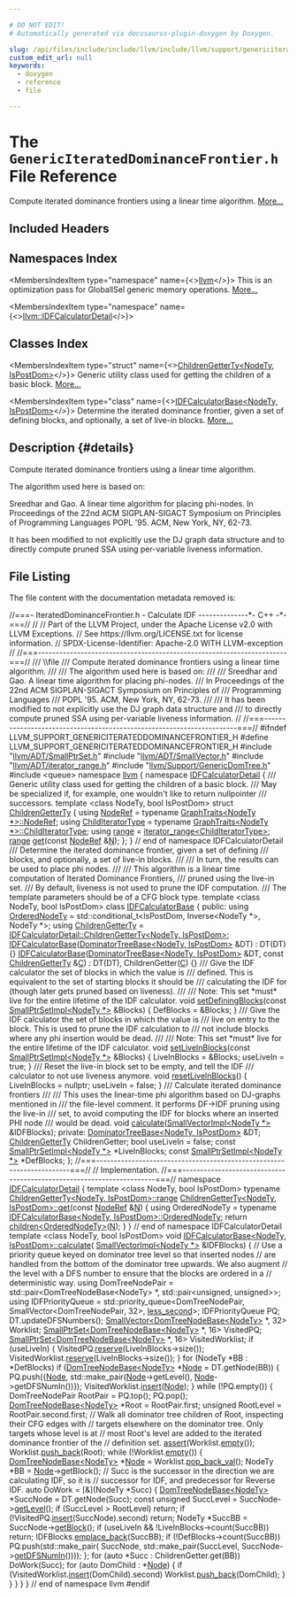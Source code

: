 ```yaml
---

# DO NOT EDIT!
# Automatically generated via docusaurus-plugin-doxygen by Doxygen.

slug: /api/files/include/include/llvm/include/llvm/support/genericiterateddominancefrontier-h
custom_edit_url: null
keywords:
  - doxygen
  - reference
  - file

---
```





# The `GenericIteratedDominanceFrontier.h` File Reference

<DoxygenPage pluginConfig={pluginConfig}>

Compute iterated dominance frontiers using a linear time algorithm. <a href="#details">More...</a>

## Included Headers

<IncludesList>
<IncludesListItem
  filePath="llvm/ADT/SmallPtrSet.h"
  permalink="/docs/api/files/include/include/llvm/include/llvm/adt/smallptrset-h"
  isLocal="true" />
<IncludesListItem
  filePath="llvm/ADT/SmallVector.h"
  permalink="/docs/api/files/include/include/llvm/include/llvm/adt/smallvector-h"
  isLocal="true" />
<IncludesListItem
  filePath="llvm/ADT/iterator_range.h"
  permalink="/docs/api/files/include/include/llvm/include/llvm/adt/iterator-range-h"
  isLocal="true" />
<IncludesListItem
  filePath="llvm/Support/GenericDomTree.h"
  permalink="/docs/api/files/include/include/llvm/include/llvm/support/genericdomtree-h"
  isLocal="true" />
<IncludesListItem
  filePath="queue"
  permalink=""
  isLocal="false" />
</IncludesList>

## Namespaces Index

<MembersIndex>

<MembersIndexItem
  type="namespace"
  name={<><a href="/docs/api/namespaces/llvm">llvm</a></>}>
This is an optimization pass for GlobalISel generic memory operations. <a href="/docs/api/namespaces/llvm/#details">More...</a>
</MembersIndexItem>

<MembersIndexItem
  type="namespace"
  name={<><a href="/docs/api/namespaces/llvm/idfcalculatordetail">llvm::IDFCalculatorDetail</a></>}>
</MembersIndexItem>

</MembersIndex>

## Classes Index

<MembersIndex>

<MembersIndexItem
  type="struct"
  name={<><a href="/docs/api/structs/llvm/idfcalculatordetail/childrengetterty">ChildrenGetterTy&lt;NodeTy, IsPostDom&gt;</a></>}>
Generic utility class used for getting the children of a basic block. <a href="/docs/api/structs/llvm/idfcalculatordetail/childrengetterty/#details">More...</a>
</MembersIndexItem>

<MembersIndexItem
  type="class"
  name={<><a href="/docs/api/classes/llvm/idfcalculatorbase">IDFCalculatorBase&lt;NodeTy, IsPostDom&gt;</a></>}>
Determine the iterated dominance frontier, given a set of defining blocks, and optionally, a set of live-in blocks. <a href="/docs/api/classes/llvm/idfcalculatorbase/#details">More...</a>
</MembersIndexItem>

</MembersIndex>

## Description {#details}

Compute iterated dominance frontiers using a linear time algorithm.

The algorithm used here is based on:

Sreedhar and Gao. A linear time algorithm for placing phi-nodes. In Proceedings of the 22nd ACM SIGPLAN-SIGACT Symposium on Principles of Programming Languages POPL &#39;95. ACM, New York, NY, 62-73.

It has been modified to not explicitly use the DJ graph data structure and to directly compute pruned SSA using per-variable liveness information.

## File Listing

The file content with the documentation metadata removed is:

<ProgramListing>

<Link id="l00001" /><CodeLine lineNumber="1"><span class="doxyHighlightComment">//===- IteratedDominanceFrontier.h - Calculate IDF --------------&#42;- C++ -&#42;-===//</span></CodeLine>
<Link id="l00002" /><CodeLine lineNumber="2"><span class="doxyHighlightComment">//</span></CodeLine>
<Link id="l00003" /><CodeLine lineNumber="3"><span class="doxyHighlightComment">// Part of the LLVM Project, under the Apache License v2.0 with LLVM Exceptions.</span></CodeLine>
<Link id="l00004" /><CodeLine lineNumber="4"><span class="doxyHighlightComment">// See https://llvm.org/LICENSE.txt for license information.</span></CodeLine>
<Link id="l00005" /><CodeLine lineNumber="5"><span class="doxyHighlightComment">// SPDX-License-Identifier: Apache-2.0 WITH LLVM-exception</span></CodeLine>
<Link id="l00006" /><CodeLine lineNumber="6"><span class="doxyHighlightComment">//</span></CodeLine>
<Link id="l00007" /><CodeLine lineNumber="7"><span class="doxyHighlightComment">//===----------------------------------------------------------------------===//</span></CodeLine>
<Link id="l00008" /><CodeLine lineNumber="8"><span class="doxyHighlightComment">/// \\file</span></CodeLine>
<Link id="l00009" /><CodeLine lineNumber="9"><span class="doxyHighlightComment">/// Compute iterated dominance frontiers using a linear time algorithm.</span></CodeLine>
<Link id="l00010" /><CodeLine lineNumber="10"><span class="doxyHighlightComment">///</span></CodeLine>
<Link id="l00011" /><CodeLine lineNumber="11"><span class="doxyHighlightComment">/// The algorithm used here is based on:</span></CodeLine>
<Link id="l00012" /><CodeLine lineNumber="12"><span class="doxyHighlightComment">///</span></CodeLine>
<Link id="l00013" /><CodeLine lineNumber="13"><span class="doxyHighlightComment">///   Sreedhar and Gao. A linear time algorithm for placing phi-nodes.</span></CodeLine>
<Link id="l00014" /><CodeLine lineNumber="14"><span class="doxyHighlightComment">///   In Proceedings of the 22nd ACM SIGPLAN-SIGACT Symposium on Principles of</span></CodeLine>
<Link id="l00015" /><CodeLine lineNumber="15"><span class="doxyHighlightComment">///   Programming Languages</span></CodeLine>
<Link id="l00016" /><CodeLine lineNumber="16"><span class="doxyHighlightComment">///   POPL &#39;95. ACM, New York, NY, 62-73.</span></CodeLine>
<Link id="l00017" /><CodeLine lineNumber="17"><span class="doxyHighlightComment">///</span></CodeLine>
<Link id="l00018" /><CodeLine lineNumber="18"><span class="doxyHighlightComment">/// It has been modified to not explicitly use the DJ graph data structure and</span></CodeLine>
<Link id="l00019" /><CodeLine lineNumber="19"><span class="doxyHighlightComment">/// to directly compute pruned SSA using per-variable liveness information.</span></CodeLine>
<Link id="l00020" /><CodeLine lineNumber="20"><span class="doxyHighlightComment">//</span></CodeLine>
<Link id="l00021" /><CodeLine lineNumber="21"><span class="doxyHighlightComment">//===----------------------------------------------------------------------===//</span></CodeLine>
<Link id="l00022" /><CodeLine lineNumber="22"></CodeLine>
<Link id="l00023" /><CodeLine lineNumber="23"><span class="doxyHighlightPreprocessor">#ifndef LLVM&#95;SUPPORT&#95;GENERICITERATEDDOMINANCEFRONTIER&#95;H</span></CodeLine>
<Link id="l00024" /><CodeLine lineNumber="24"><span class="doxyHighlightPreprocessor">#define LLVM&#95;SUPPORT&#95;GENERICITERATEDDOMINANCEFRONTIER&#95;H</span></CodeLine>
<Link id="l00025" /><CodeLine lineNumber="25"></CodeLine>
<Link id="l00026" /><CodeLine lineNumber="26"><span class="doxyHighlightPreprocessor">#include &quot;<a href="/docs/api/files/include/include/llvm/include/llvm/adt/smallptrset-h">llvm/ADT/SmallPtrSet.h</a>&quot;</span></CodeLine>
<Link id="l00027" /><CodeLine lineNumber="27"><span class="doxyHighlightPreprocessor">#include &quot;<a href="/docs/api/files/include/include/llvm/include/llvm/adt/smallvector-h">llvm/ADT/SmallVector.h</a>&quot;</span></CodeLine>
<Link id="l00028" /><CodeLine lineNumber="28"><span class="doxyHighlightPreprocessor">#include &quot;<a href="/docs/api/files/include/include/llvm/include/llvm/adt/iterator-range-h">llvm/ADT/iterator&#95;range.h</a>&quot;</span></CodeLine>
<Link id="l00029" /><CodeLine lineNumber="29"><span class="doxyHighlightPreprocessor">#include &quot;<a href="/docs/api/files/include/include/llvm/include/llvm/support/genericdomtree-h">llvm/Support/GenericDomTree.h</a>&quot;</span></CodeLine>
<Link id="l00030" /><CodeLine lineNumber="30"><span class="doxyHighlightPreprocessor">#include &lt;queue&gt;</span></CodeLine>
<Link id="l00031" /><CodeLine lineNumber="31"></CodeLine>
<Link id="l00032" /><CodeLine lineNumber="32"><span class="doxyHighlightKeyword">namespace </span><span class="doxyHighlight"><a href="/docs/api/namespaces/llvm">llvm</a> &#123;</span></CodeLine>
<Link id="l00033" /><CodeLine lineNumber="33"></CodeLine>
<Link id="l00034" /><CodeLine lineNumber="34"><span class="doxyHighlightKeyword">namespace </span><span class="doxyHighlight"><a href="/docs/api/namespaces/llvm/idfcalculatordetail">IDFCalculatorDetail</a> &#123;</span></CodeLine>
<Link id="l00035" /><CodeLine lineNumber="35"></CodeLine>
<Link id="l00036" /><CodeLine lineNumber="36"><span class="doxyHighlightComment">/// Generic utility class used for getting the children of a basic block.</span></CodeLine>
<Link id="l00037" /><CodeLine lineNumber="37"><span class="doxyHighlightComment">/// May be specialized if, for example, one wouldn&#39;t like to return nullpointer</span></CodeLine>
<Link id="l00038" /><CodeLine lineNumber="38"><span class="doxyHighlightComment">/// successors.</span></CodeLine>
<Link id="l00039" /><CodeLine lineNumber="39" lineLink="/docs/api/structs/llvm/idfcalculatordetail/childrengetterty"><span class="doxyHighlightKeyword">template</span><span class="doxyHighlight"> &lt;</span><span class="doxyHighlightKeyword">class</span><span class="doxyHighlight"> NodeTy, </span><span class="doxyHighlightKeywordType">bool</span><span class="doxyHighlight"> IsPostDom&gt; </span><span class="doxyHighlightKeyword">struct </span><span class="doxyHighlight"><a href="/docs/api/structs/llvm/idfcalculatordetail/childrengetterty">ChildrenGetterTy</a> &#123;</span></CodeLine>
<Link id="l00040" /><CodeLine lineNumber="40" lineLink="/docs/api/structs/llvm/idfcalculatordetail/childrengetterty/#a3113fc68c6730a4814882980981a7e75"><span class="doxyHighlight">  </span><span class="doxyHighlightKeyword">using </span><span class="doxyHighlight"><a href="/docs/api/structs/llvm/idfcalculatordetail/childrengetterty/#a3113fc68c6730a4814882980981a7e75">NodeRef</a> = </span><span class="doxyHighlightKeyword">typename</span><span class="doxyHighlight"> <a href="/docs/api/structs/llvm/graphtraits/#a741f7d63af17a7bd0bcf63f68e8658bd">GraphTraits&lt;NodeTy &#42;&gt;::NodeRef</a>;</span></CodeLine>
<Link id="l00041" /><CodeLine lineNumber="41" lineLink="/docs/api/structs/llvm/idfcalculatordetail/childrengetterty/#a23849eec5be1b92d976433bb29f8c908"><span class="doxyHighlight">  </span><span class="doxyHighlightKeyword">using </span><span class="doxyHighlight"><a href="/docs/api/structs/llvm/idfcalculatordetail/childrengetterty/#a23849eec5be1b92d976433bb29f8c908">ChildIteratorType</a> = </span><span class="doxyHighlightKeyword">typename</span><span class="doxyHighlight"> <a href="/docs/api/structs/llvm/graphtraits">GraphTraits&lt;NodeTy &#42;&gt;::ChildIteratorType</a>;</span></CodeLine>
<Link id="l00042" /><CodeLine lineNumber="42" lineLink="/docs/api/structs/llvm/idfcalculatordetail/childrengetterty/#a149e26492071b21a56a21d80d868b2e5"><span class="doxyHighlight">  </span><span class="doxyHighlightKeyword">using </span><span class="doxyHighlight"><a href="/docs/api/structs/llvm/idfcalculatordetail/childrengetterty/#a149e26492071b21a56a21d80d868b2e5">range</a> = <a href="/docs/api/classes/llvm/iterator-range">iterator&#95;range&lt;ChildIteratorType&gt;</a>;</span></CodeLine>
<Link id="l00043" /><CodeLine lineNumber="43"></CodeLine>
<Link id="l00044" /><CodeLine lineNumber="44"><span class="doxyHighlight">  <a href="/docs/api/structs/llvm/idfcalculatordetail/childrengetterty/#a149e26492071b21a56a21d80d868b2e5">range</a> <a href="/docs/api/structs/llvm/idfcalculatordetail/childrengetterty/#a5f1b15474259d49fb4668ce85d797ab8">get</a>(</span><span class="doxyHighlightKeyword">const</span><span class="doxyHighlight"> <a href="/docs/api/structs/llvm/idfcalculatordetail/childrengetterty/#a3113fc68c6730a4814882980981a7e75">NodeRef</a> &amp;<a href="/docs/api/files/lib/lib/support/regcomp-c/#a0240ac851181b84ac374872dc5434ee4">N</a>);</span></CodeLine>
<Link id="l00045" /><CodeLine lineNumber="45"><span class="doxyHighlight">&#125;;</span></CodeLine>
<Link id="l00046" /><CodeLine lineNumber="46"></CodeLine>
<Link id="l00047" /><CodeLine lineNumber="47"><span class="doxyHighlight">&#125; </span><span class="doxyHighlightComment">// end of namespace IDFCalculatorDetail</span></CodeLine>
<Link id="l00048" /><CodeLine lineNumber="48"></CodeLine>
<Link id="l00049" /><CodeLine lineNumber="49"><span class="doxyHighlightComment">/// Determine the iterated dominance frontier, given a set of defining</span></CodeLine>
<Link id="l00050" /><CodeLine lineNumber="50"><span class="doxyHighlightComment">/// blocks, and optionally, a set of live-in blocks.</span></CodeLine>
<Link id="l00051" /><CodeLine lineNumber="51"><span class="doxyHighlightComment">///</span></CodeLine>
<Link id="l00052" /><CodeLine lineNumber="52"><span class="doxyHighlightComment">/// In turn, the results can be used to place phi nodes.</span></CodeLine>
<Link id="l00053" /><CodeLine lineNumber="53"><span class="doxyHighlightComment">///</span></CodeLine>
<Link id="l00054" /><CodeLine lineNumber="54"><span class="doxyHighlightComment">/// This algorithm is a linear time computation of Iterated Dominance Frontiers,</span></CodeLine>
<Link id="l00055" /><CodeLine lineNumber="55"><span class="doxyHighlightComment">/// pruned using the live-in set.</span></CodeLine>
<Link id="l00056" /><CodeLine lineNumber="56"><span class="doxyHighlightComment">/// By default, liveness is not used to prune the IDF computation.</span></CodeLine>
<Link id="l00057" /><CodeLine lineNumber="57"><span class="doxyHighlightComment">/// The template parameters should be of a CFG block type.</span></CodeLine>
<Link id="l00058" /><CodeLine lineNumber="58" lineLink="/docs/api/classes/llvm/idfcalculatorbase"><span class="doxyHighlightKeyword">template</span><span class="doxyHighlight"> &lt;</span><span class="doxyHighlightKeyword">class</span><span class="doxyHighlight"> NodeTy, </span><span class="doxyHighlightKeywordType">bool</span><span class="doxyHighlight"> IsPostDom&gt; </span><span class="doxyHighlightKeyword">class </span><span class="doxyHighlight"><a href="/docs/api/classes/llvm/idfcalculatorbase/#a17f7f46d9b71bafb1990791ab2a6d66f">IDFCalculatorBase</a> &#123;</span></CodeLine>
<Link id="l00059" /><CodeLine lineNumber="59"><span class="doxyHighlightKeyword">public</span><span class="doxyHighlight">:</span></CodeLine>
<Link id="l00060" /><CodeLine lineNumber="60" lineLink="/docs/api/classes/llvm/idfcalculatorbase/#ac2ed31d022ad67adcc89f805daeefba0"><span class="doxyHighlight">  </span><span class="doxyHighlightKeyword">using </span><span class="doxyHighlight"><a href="/docs/api/classes/llvm/idfcalculatorbase/#ac2ed31d022ad67adcc89f805daeefba0">OrderedNodeTy</a> =</span></CodeLine>
<Link id="l00061" /><CodeLine lineNumber="61"><span class="doxyHighlight">      std::conditional&#95;t&lt;IsPostDom, Inverse&lt;NodeTy &#42;&gt;, NodeTy &#42;&gt;;</span></CodeLine>
<Link id="l00062" /><CodeLine lineNumber="62" lineLink="/docs/api/classes/llvm/idfcalculatorbase/#ad53b6924f735860e99160efbe46fc23f"><span class="doxyHighlight">  </span><span class="doxyHighlightKeyword">using </span><span class="doxyHighlight"><a href="/docs/api/classes/llvm/idfcalculatorbase/#ad53b6924f735860e99160efbe46fc23f">ChildrenGetterTy</a> =</span></CodeLine>
<Link id="l00063" /><CodeLine lineNumber="63"><span class="doxyHighlight">      <a href="/docs/api/structs/llvm/idfcalculatordetail/childrengetterty">IDFCalculatorDetail::ChildrenGetterTy&lt;NodeTy, IsPostDom&gt;</a>;</span></CodeLine>
<Link id="l00064" /><CodeLine lineNumber="64"></CodeLine>
<Link id="l00065" /><CodeLine lineNumber="65" lineLink="/docs/api/classes/llvm/idfcalculatorbase/#a17f7f46d9b71bafb1990791ab2a6d66f"><span class="doxyHighlight">  <a href="/docs/api/classes/llvm/idfcalculatorbase/#a17f7f46d9b71bafb1990791ab2a6d66f">IDFCalculatorBase</a>(<a href="/docs/api/classes/llvm/dominatortreebase">DominatorTreeBase&lt;NodeTy, IsPostDom&gt;</a> &amp;DT) : DT(DT) &#123;&#125;</span></CodeLine>
<Link id="l00066" /><CodeLine lineNumber="66"></CodeLine>
<Link id="l00067" /><CodeLine lineNumber="67" lineLink="/docs/api/classes/llvm/idfcalculatorbase/#a92c8ade53963309b97f3dcee88c91458"><span class="doxyHighlight">  <a href="/docs/api/classes/llvm/idfcalculatorbase/#a92c8ade53963309b97f3dcee88c91458">IDFCalculatorBase</a>(<a href="/docs/api/classes/llvm/dominatortreebase">DominatorTreeBase&lt;NodeTy, IsPostDom&gt;</a> &amp;DT,</span></CodeLine>
<Link id="l00068" /><CodeLine lineNumber="68"><span class="doxyHighlight">                    </span><span class="doxyHighlightKeyword">const</span><span class="doxyHighlight"> <a href="/docs/api/classes/llvm/idfcalculatorbase/#ad53b6924f735860e99160efbe46fc23f">ChildrenGetterTy</a> &amp;<a href="/docs/api/namespaces/llvm/callingconv/#ac6aa1387c4375260e2468eb5a77fdb4cafd841a49aec1539bc88abc8ff9e170fb">C</a>)</span></CodeLine>
<Link id="l00069" /><CodeLine lineNumber="69"><span class="doxyHighlight">      : DT(DT), ChildrenGetter(<a href="/docs/api/namespaces/llvm/callingconv/#ac6aa1387c4375260e2468eb5a77fdb4cafd841a49aec1539bc88abc8ff9e170fb">C</a>) &#123;&#125;</span></CodeLine>
<Link id="l00070" /><CodeLine lineNumber="70"></CodeLine>
<Link id="l00071" /><CodeLine lineNumber="71"><span class="doxyHighlightComment">  /// Give the IDF calculator the set of blocks in which the value is</span></CodeLine>
<Link id="l00072" /><CodeLine lineNumber="72"><span class="doxyHighlightComment">  /// defined.  This is equivalent to the set of starting blocks it should be</span></CodeLine>
<Link id="l00073" /><CodeLine lineNumber="73"><span class="doxyHighlightComment">  /// calculating the IDF for (though later gets pruned based on liveness).</span></CodeLine>
<Link id="l00074" /><CodeLine lineNumber="74"><span class="doxyHighlightComment">  ///</span></CodeLine>
<Link id="l00075" /><CodeLine lineNumber="75"><span class="doxyHighlightComment">  /// Note: This set &#42;must&#42; live for the entire lifetime of the IDF calculator.</span></CodeLine>
<Link id="l00076" /><CodeLine lineNumber="76" lineLink="/docs/api/classes/llvm/idfcalculatorbase/#a9180c82ceffac7e5586cc2d6f368f996"><span class="doxyHighlight">  </span><span class="doxyHighlightKeywordType">void</span><span class="doxyHighlight"> <a href="/docs/api/classes/llvm/idfcalculatorbase/#a9180c82ceffac7e5586cc2d6f368f996">setDefiningBlocks</a>(</span><span class="doxyHighlightKeyword">const</span><span class="doxyHighlight"> <a href="/docs/api/classes/llvm/smallptrsetimpl">SmallPtrSetImpl&lt;NodeTy &#42;&gt;</a> &amp;Blocks) &#123;</span></CodeLine>
<Link id="l00077" /><CodeLine lineNumber="77"><span class="doxyHighlight">    DefBlocks = &amp;Blocks;</span></CodeLine>
<Link id="l00078" /><CodeLine lineNumber="78"><span class="doxyHighlight">  &#125;</span></CodeLine>
<Link id="l00079" /><CodeLine lineNumber="79"></CodeLine>
<Link id="l00080" /><CodeLine lineNumber="80"><span class="doxyHighlightComment">  /// Give the IDF calculator the set of blocks in which the value is</span></CodeLine>
<Link id="l00081" /><CodeLine lineNumber="81"><span class="doxyHighlightComment">  /// live on entry to the block.   This is used to prune the IDF calculation to</span></CodeLine>
<Link id="l00082" /><CodeLine lineNumber="82"><span class="doxyHighlightComment">  /// not include blocks where any phi insertion would be dead.</span></CodeLine>
<Link id="l00083" /><CodeLine lineNumber="83"><span class="doxyHighlightComment">  ///</span></CodeLine>
<Link id="l00084" /><CodeLine lineNumber="84"><span class="doxyHighlightComment">  /// Note: This set &#42;must&#42; live for the entire lifetime of the IDF calculator.</span></CodeLine>
<Link id="l00085" /><CodeLine lineNumber="85" lineLink="/docs/api/classes/llvm/idfcalculatorbase/#a8efdd1ea3537e57552087a2767969557"><span class="doxyHighlight">  </span><span class="doxyHighlightKeywordType">void</span><span class="doxyHighlight"> <a href="/docs/api/classes/llvm/idfcalculatorbase/#a8efdd1ea3537e57552087a2767969557">setLiveInBlocks</a>(</span><span class="doxyHighlightKeyword">const</span><span class="doxyHighlight"> <a href="/docs/api/classes/llvm/smallptrsetimpl">SmallPtrSetImpl&lt;NodeTy &#42;&gt;</a> &amp;Blocks) &#123;</span></CodeLine>
<Link id="l00086" /><CodeLine lineNumber="86"><span class="doxyHighlight">    LiveInBlocks = &amp;Blocks;</span></CodeLine>
<Link id="l00087" /><CodeLine lineNumber="87"><span class="doxyHighlight">    useLiveIn = </span><span class="doxyHighlightKeyword">true</span><span class="doxyHighlight">;</span></CodeLine>
<Link id="l00088" /><CodeLine lineNumber="88"><span class="doxyHighlight">  &#125;</span></CodeLine>
<Link id="l00089" /><CodeLine lineNumber="89"></CodeLine>
<Link id="l00090" /><CodeLine lineNumber="90"><span class="doxyHighlightComment">  /// Reset the live-in block set to be empty, and tell the IDF</span></CodeLine>
<Link id="l00091" /><CodeLine lineNumber="91"><span class="doxyHighlightComment">  /// calculator to not use liveness anymore.</span></CodeLine>
<Link id="l00092" /><CodeLine lineNumber="92" lineLink="/docs/api/classes/llvm/idfcalculatorbase/#a53036b9112c1460bcc6692c99e2de636"><span class="doxyHighlight">  </span><span class="doxyHighlightKeywordType">void</span><span class="doxyHighlight"> <a href="/docs/api/classes/llvm/idfcalculatorbase/#a53036b9112c1460bcc6692c99e2de636">resetLiveInBlocks</a>() &#123;</span></CodeLine>
<Link id="l00093" /><CodeLine lineNumber="93"><span class="doxyHighlight">    LiveInBlocks = </span><span class="doxyHighlightKeyword">nullptr</span><span class="doxyHighlight">;</span></CodeLine>
<Link id="l00094" /><CodeLine lineNumber="94"><span class="doxyHighlight">    useLiveIn = </span><span class="doxyHighlightKeyword">false</span><span class="doxyHighlight">;</span></CodeLine>
<Link id="l00095" /><CodeLine lineNumber="95"><span class="doxyHighlight">  &#125;</span></CodeLine>
<Link id="l00096" /><CodeLine lineNumber="96"></CodeLine>
<Link id="l00097" /><CodeLine lineNumber="97"><span class="doxyHighlightComment">  /// Calculate iterated dominance frontiers</span></CodeLine>
<Link id="l00098" /><CodeLine lineNumber="98"><span class="doxyHighlightComment">  ///</span></CodeLine>
<Link id="l00099" /><CodeLine lineNumber="99"><span class="doxyHighlightComment">  /// This uses the linear-time phi algorithm based on DJ-graphs mentioned in</span></CodeLine>
<Link id="l00100" /><CodeLine lineNumber="100"><span class="doxyHighlightComment">  /// the file-level comment.  It performs DF-&gt;IDF pruning using the live-in</span></CodeLine>
<Link id="l00101" /><CodeLine lineNumber="101"><span class="doxyHighlightComment">  /// set, to avoid computing the IDF for blocks where an inserted PHI node</span></CodeLine>
<Link id="l00102" /><CodeLine lineNumber="102"><span class="doxyHighlightComment">  /// would be dead.</span></CodeLine>
<Link id="l00103" /><CodeLine lineNumber="103" lineLink="/docs/api/classes/llvm/idfcalculatorbase/#a714e5448566006046f747d9ec4df8241"><span class="doxyHighlight">  </span><span class="doxyHighlightKeywordType">void</span><span class="doxyHighlight"> <a href="/docs/api/classes/llvm/idfcalculatorbase/#a714e5448566006046f747d9ec4df8241">calculate</a>(<a href="/docs/api/classes/llvm/smallvectorimpl">SmallVectorImpl&lt;NodeTy &#42;&gt;</a> &amp;IDFBlocks);</span></CodeLine>
<Link id="l00104" /><CodeLine lineNumber="104"></CodeLine>
<Link id="l00105" /><CodeLine lineNumber="105"><span class="doxyHighlightKeyword">private</span><span class="doxyHighlight">:</span></CodeLine>
<Link id="l00106" /><CodeLine lineNumber="106"><span class="doxyHighlight">  <a href="/docs/api/classes/llvm/dominatortreebase">DominatorTreeBase&lt;NodeTy, IsPostDom&gt;</a> &amp;DT;</span></CodeLine>
<Link id="l00107" /><CodeLine lineNumber="107"><span class="doxyHighlight">  <a href="/docs/api/classes/llvm/idfcalculatorbase/#ad53b6924f735860e99160efbe46fc23f">ChildrenGetterTy</a> ChildrenGetter;</span></CodeLine>
<Link id="l00108" /><CodeLine lineNumber="108"><span class="doxyHighlight">  </span><span class="doxyHighlightKeywordType">bool</span><span class="doxyHighlight"> useLiveIn = </span><span class="doxyHighlightKeyword">false</span><span class="doxyHighlight">;</span></CodeLine>
<Link id="l00109" /><CodeLine lineNumber="109"><span class="doxyHighlight">  </span><span class="doxyHighlightKeyword">const</span><span class="doxyHighlight"> <a href="/docs/api/classes/llvm/smallptrsetimpl">SmallPtrSetImpl&lt;NodeTy &#42;&gt;</a> &#42;LiveInBlocks;</span></CodeLine>
<Link id="l00110" /><CodeLine lineNumber="110"><span class="doxyHighlight">  </span><span class="doxyHighlightKeyword">const</span><span class="doxyHighlight"> <a href="/docs/api/classes/llvm/smallptrsetimpl">SmallPtrSetImpl&lt;NodeTy &#42;&gt;</a> &#42;DefBlocks;</span></CodeLine>
<Link id="l00111" /><CodeLine lineNumber="111"><span class="doxyHighlight">&#125;;</span></CodeLine>
<Link id="l00112" /><CodeLine lineNumber="112"></CodeLine>
<Link id="l00113" /><CodeLine lineNumber="113"><span class="doxyHighlightComment">//===----------------------------------------------------------------------===//</span></CodeLine>
<Link id="l00114" /><CodeLine lineNumber="114"><span class="doxyHighlightComment">// Implementation.</span></CodeLine>
<Link id="l00115" /><CodeLine lineNumber="115"><span class="doxyHighlightComment">//===----------------------------------------------------------------------===//</span></CodeLine>
<Link id="l00116" /><CodeLine lineNumber="116"></CodeLine>
<Link id="l00117" /><CodeLine lineNumber="117"><span class="doxyHighlightKeyword">namespace </span><span class="doxyHighlight"><a href="/docs/api/namespaces/llvm/idfcalculatordetail">IDFCalculatorDetail</a> &#123;</span></CodeLine>
<Link id="l00118" /><CodeLine lineNumber="118"></CodeLine>
<Link id="l00119" /><CodeLine lineNumber="119"><span class="doxyHighlightKeyword">template</span><span class="doxyHighlight"> &lt;</span><span class="doxyHighlightKeyword">class</span><span class="doxyHighlight"> NodeTy, </span><span class="doxyHighlightKeywordType">bool</span><span class="doxyHighlight"> IsPostDom&gt;</span></CodeLine>
<Link id="l00120" /><CodeLine lineNumber="120"><span class="doxyHighlightKeyword">typename</span><span class="doxyHighlight"> <a href="/docs/api/structs/llvm/idfcalculatordetail/childrengetterty/#a149e26492071b21a56a21d80d868b2e5">ChildrenGetterTy&lt;NodeTy, IsPostDom&gt;::range</a></span></CodeLine>
<Link id="l00121" /><CodeLine lineNumber="121" lineLink="/docs/api/structs/llvm/idfcalculatordetail/childrengetterty/#a5f1b15474259d49fb4668ce85d797ab8"><span class="doxyHighlight"><a href="/docs/api/structs/llvm/idfcalculatordetail/childrengetterty/#a5f1b15474259d49fb4668ce85d797ab8">ChildrenGetterTy&lt;NodeTy, IsPostDom&gt;::get</a>(</span><span class="doxyHighlightKeyword">const</span><span class="doxyHighlight"> <a href="/docs/api/structs/llvm/idfcalculatordetail/childrengetterty/#a3113fc68c6730a4814882980981a7e75">NodeRef</a> &amp;<a href="/docs/api/files/lib/lib/support/regcomp-c/#a0240ac851181b84ac374872dc5434ee4">N</a>) &#123;</span></CodeLine>
<Link id="l00122" /><CodeLine lineNumber="122"><span class="doxyHighlight">  </span><span class="doxyHighlightKeyword">using </span><span class="doxyHighlight">OrderedNodeTy =</span></CodeLine>
<Link id="l00123" /><CodeLine lineNumber="123"><span class="doxyHighlight">      </span><span class="doxyHighlightKeyword">typename</span><span class="doxyHighlight"> <a href="/docs/api/classes/llvm/idfcalculatorbase/#ac2ed31d022ad67adcc89f805daeefba0">IDFCalculatorBase&lt;NodeTy, IsPostDom&gt;::OrderedNodeTy</a>;</span></CodeLine>
<Link id="l00124" /><CodeLine lineNumber="124"></CodeLine>
<Link id="l00125" /><CodeLine lineNumber="125"><span class="doxyHighlight">  </span><span class="doxyHighlightKeywordFlow">return</span><span class="doxyHighlight"> <a href="/docs/api/namespaces/llvm/#acc2e6a2001a5f102f18060a53520e82b">children&lt;OrderedNodeTy&gt;</a>(<a href="/docs/api/files/lib/lib/support/regcomp-c/#a0240ac851181b84ac374872dc5434ee4">N</a>);</span></CodeLine>
<Link id="l00126" /><CodeLine lineNumber="126"><span class="doxyHighlight">&#125;</span></CodeLine>
<Link id="l00127" /><CodeLine lineNumber="127"></CodeLine>
<Link id="l00128" /><CodeLine lineNumber="128"><span class="doxyHighlight">&#125; </span><span class="doxyHighlightComment">// end of namespace IDFCalculatorDetail</span></CodeLine>
<Link id="l00129" /><CodeLine lineNumber="129"></CodeLine>
<Link id="l00130" /><CodeLine lineNumber="130"><span class="doxyHighlightKeyword">template</span><span class="doxyHighlight"> &lt;</span><span class="doxyHighlightKeyword">class</span><span class="doxyHighlight"> NodeTy, </span><span class="doxyHighlightKeywordType">bool</span><span class="doxyHighlight"> IsPostDom&gt;</span></CodeLine>
<Link id="l00131" /><CodeLine lineNumber="131" lineLink="/docs/api/classes/llvm/idfcalculatorbase/#a714e5448566006046f747d9ec4df8241"><span class="doxyHighlightKeywordType">void</span><span class="doxyHighlight"> <a href="/docs/api/classes/llvm/idfcalculatorbase/#a714e5448566006046f747d9ec4df8241">IDFCalculatorBase&lt;NodeTy, IsPostDom&gt;::calculate</a>(</span></CodeLine>
<Link id="l00132" /><CodeLine lineNumber="132"><span class="doxyHighlight">    <a href="/docs/api/classes/llvm/smallvectorimpl">SmallVectorImpl&lt;NodeTy &#42;&gt;</a> &amp;IDFBlocks) &#123;</span></CodeLine>
<Link id="l00133" /><CodeLine lineNumber="133"><span class="doxyHighlight">  </span><span class="doxyHighlightComment">// Use a priority queue keyed on dominator tree level so that inserted nodes</span></CodeLine>
<Link id="l00134" /><CodeLine lineNumber="134"><span class="doxyHighlight">  </span><span class="doxyHighlightComment">// are handled from the bottom of the dominator tree upwards. We also augment</span></CodeLine>
<Link id="l00135" /><CodeLine lineNumber="135"><span class="doxyHighlight">  </span><span class="doxyHighlightComment">// the level with a DFS number to ensure that the blocks are ordered in a</span></CodeLine>
<Link id="l00136" /><CodeLine lineNumber="136"><span class="doxyHighlight">  </span><span class="doxyHighlightComment">// deterministic way.</span></CodeLine>
<Link id="l00137" /><CodeLine lineNumber="137"><span class="doxyHighlight">  </span><span class="doxyHighlightKeyword">using </span><span class="doxyHighlight">DomTreeNodePair =</span></CodeLine>
<Link id="l00138" /><CodeLine lineNumber="138"><span class="doxyHighlight">      std::pair&lt;DomTreeNodeBase&lt;NodeTy&gt; &#42;, std::pair&lt;unsigned, unsigned&gt;&gt;;</span></CodeLine>
<Link id="l00139" /><CodeLine lineNumber="139"><span class="doxyHighlight">  </span><span class="doxyHighlightKeyword">using </span><span class="doxyHighlight">IDFPriorityQueue =</span></CodeLine>
<Link id="l00140" /><CodeLine lineNumber="140"><span class="doxyHighlight">      std::priority&#95;queue&lt;DomTreeNodePair, SmallVector&lt;DomTreeNodePair, 32&gt;,</span></CodeLine>
<Link id="l00141" /><CodeLine lineNumber="141"><span class="doxyHighlight">                          <a href="/docs/api/structs/llvm/less-second">less&#95;second</a>&gt;;</span></CodeLine>
<Link id="l00142" /><CodeLine lineNumber="142"></CodeLine>
<Link id="l00143" /><CodeLine lineNumber="143"><span class="doxyHighlight">  IDFPriorityQueue PQ;</span></CodeLine>
<Link id="l00144" /><CodeLine lineNumber="144"></CodeLine>
<Link id="l00145" /><CodeLine lineNumber="145"><span class="doxyHighlight">  DT.updateDFSNumbers();</span></CodeLine>
<Link id="l00146" /><CodeLine lineNumber="146"></CodeLine>
<Link id="l00147" /><CodeLine lineNumber="147"><span class="doxyHighlight">  <a href="/docs/api/classes/llvm/smallvector">SmallVector&lt;DomTreeNodeBase&lt;NodeTy&gt;</a> &#42;, 32&gt; Worklist;</span></CodeLine>
<Link id="l00148" /><CodeLine lineNumber="148"><span class="doxyHighlight">  <a href="/docs/api/classes/llvm/smallptrset">SmallPtrSet&lt;DomTreeNodeBase&lt;NodeTy&gt;</a> &#42;, 16&gt; VisitedPQ;</span></CodeLine>
<Link id="l00149" /><CodeLine lineNumber="149"><span class="doxyHighlight">  <a href="/docs/api/classes/llvm/smallptrset">SmallPtrSet&lt;DomTreeNodeBase&lt;NodeTy&gt;</a> &#42;, 16&gt; VisitedWorklist;</span></CodeLine>
<Link id="l00150" /><CodeLine lineNumber="150"><span class="doxyHighlight">  </span><span class="doxyHighlightKeywordFlow">if</span><span class="doxyHighlight"> (useLiveIn) &#123;</span></CodeLine>
<Link id="l00151" /><CodeLine lineNumber="151"><span class="doxyHighlight">    VisitedPQ.<a href="/docs/api/classes/llvm/smallptrsetimplbase/#ae6450915b4be60dae8a3c11dc8fc95dc">reserve</a>(LiveInBlocks-&gt;size());</span></CodeLine>
<Link id="l00152" /><CodeLine lineNumber="152"><span class="doxyHighlight">    VisitedWorklist.<a href="/docs/api/classes/llvm/smallptrsetimplbase/#ae6450915b4be60dae8a3c11dc8fc95dc">reserve</a>(LiveInBlocks-&gt;size());</span></CodeLine>
<Link id="l00153" /><CodeLine lineNumber="153"><span class="doxyHighlight">  &#125;</span></CodeLine>
<Link id="l00154" /><CodeLine lineNumber="154"></CodeLine>
<Link id="l00155" /><CodeLine lineNumber="155"><span class="doxyHighlight">  </span><span class="doxyHighlightKeywordFlow">for</span><span class="doxyHighlight"> (NodeTy &#42;BB : &#42;DefBlocks)</span></CodeLine>
<Link id="l00156" /><CodeLine lineNumber="156"><span class="doxyHighlight">    </span><span class="doxyHighlightKeywordFlow">if</span><span class="doxyHighlight"> (<a href="/docs/api/classes/llvm/domtreenodebase">DomTreeNodeBase&lt;NodeTy&gt;</a> &#42;<a href="/docs/api/classes/node">Node</a> = DT.getNode(BB)) &#123;</span></CodeLine>
<Link id="l00157" /><CodeLine lineNumber="157"><span class="doxyHighlight">      PQ.push(&#123;<a href="/docs/api/classes/node">Node</a>, std::make&#95;pair(<a href="/docs/api/classes/node">Node</a>-&gt;getLevel(), <a href="/docs/api/classes/node">Node</a>-&gt;getDFSNumIn())&#125;);</span></CodeLine>
<Link id="l00158" /><CodeLine lineNumber="158"><span class="doxyHighlight">      VisitedWorklist.<a href="/docs/api/classes/llvm/smallptrsetimpl/#a9d834ae3da8c62c2b668dada51335eb0">insert</a>(<a href="/docs/api/classes/node">Node</a>);</span></CodeLine>
<Link id="l00159" /><CodeLine lineNumber="159"><span class="doxyHighlight">    &#125;</span></CodeLine>
<Link id="l00160" /><CodeLine lineNumber="160"></CodeLine>
<Link id="l00161" /><CodeLine lineNumber="161"><span class="doxyHighlight">  </span><span class="doxyHighlightKeywordFlow">while</span><span class="doxyHighlight"> (!PQ.empty()) &#123;</span></CodeLine>
<Link id="l00162" /><CodeLine lineNumber="162"><span class="doxyHighlight">    DomTreeNodePair RootPair = PQ.top();</span></CodeLine>
<Link id="l00163" /><CodeLine lineNumber="163"><span class="doxyHighlight">    PQ.pop();</span></CodeLine>
<Link id="l00164" /><CodeLine lineNumber="164"><span class="doxyHighlight">    <a href="/docs/api/classes/llvm/domtreenodebase">DomTreeNodeBase&lt;NodeTy&gt;</a> &#42;Root = RootPair.first;</span></CodeLine>
<Link id="l00165" /><CodeLine lineNumber="165"><span class="doxyHighlight">    </span><span class="doxyHighlightKeywordType">unsigned</span><span class="doxyHighlight"> RootLevel = RootPair.second.first;</span></CodeLine>
<Link id="l00166" /><CodeLine lineNumber="166"></CodeLine>
<Link id="l00167" /><CodeLine lineNumber="167"><span class="doxyHighlight">    </span><span class="doxyHighlightComment">// Walk all dominator tree children of Root, inspecting their CFG edges with</span></CodeLine>
<Link id="l00168" /><CodeLine lineNumber="168"><span class="doxyHighlight">    </span><span class="doxyHighlightComment">// targets elsewhere on the dominator tree. Only targets whose level is at</span></CodeLine>
<Link id="l00169" /><CodeLine lineNumber="169"><span class="doxyHighlight">    </span><span class="doxyHighlightComment">// most Root&#39;s level are added to the iterated dominance frontier of the</span></CodeLine>
<Link id="l00170" /><CodeLine lineNumber="170"><span class="doxyHighlight">    </span><span class="doxyHighlightComment">// definition set.</span></CodeLine>
<Link id="l00171" /><CodeLine lineNumber="171"></CodeLine>
<Link id="l00172" /><CodeLine lineNumber="172"><span class="doxyHighlight">    <a href="/docs/api/files/lib/lib/target/lib/target/amdgpu/silowercontrolflow-cpp/#a4868c5d81c5ccc98c47aeab6244346a0">assert</a>(Worklist.<a href="/docs/api/classes/llvm/smallvectortemplatecommon/#ad9a3c7bc26b130377bbafc170b5f88a2">empty</a>());</span></CodeLine>
<Link id="l00173" /><CodeLine lineNumber="173"><span class="doxyHighlight">    Worklist.<a href="/docs/api/classes/llvm/smallvectortemplatebase/#af42bfbc067df27c19ee2fc859df58799">push&#95;back</a>(Root);</span></CodeLine>
<Link id="l00174" /><CodeLine lineNumber="174"></CodeLine>
<Link id="l00175" /><CodeLine lineNumber="175"><span class="doxyHighlight">    </span><span class="doxyHighlightKeywordFlow">while</span><span class="doxyHighlight"> (!Worklist.<a href="/docs/api/classes/llvm/smallvectortemplatecommon/#ad9a3c7bc26b130377bbafc170b5f88a2">empty</a>()) &#123;</span></CodeLine>
<Link id="l00176" /><CodeLine lineNumber="176"><span class="doxyHighlight">      <a href="/docs/api/classes/llvm/domtreenodebase">DomTreeNodeBase&lt;NodeTy&gt;</a> &#42;<a href="/docs/api/classes/node">Node</a> = Worklist.<a href="/docs/api/classes/llvm/smallvectorimpl/#a0c8ffe664a36e30d49c84d0aded2fe08">pop&#95;back&#95;val</a>();</span></CodeLine>
<Link id="l00177" /><CodeLine lineNumber="177"><span class="doxyHighlight">      NodeTy &#42;BB = <a href="/docs/api/classes/node">Node</a>-&gt;getBlock();</span></CodeLine>
<Link id="l00178" /><CodeLine lineNumber="178"><span class="doxyHighlight">      </span><span class="doxyHighlightComment">// Succ is the successor in the direction we are calculating IDF, so it is</span></CodeLine>
<Link id="l00179" /><CodeLine lineNumber="179"><span class="doxyHighlight">      </span><span class="doxyHighlightComment">// successor for IDF, and predecessor for Reverse IDF.</span></CodeLine>
<Link id="l00180" /><CodeLine lineNumber="180"><span class="doxyHighlight">      </span><span class="doxyHighlightKeyword">auto</span><span class="doxyHighlight"> DoWork = &#91;&amp;&#93;(NodeTy &#42;Succ) &#123;</span></CodeLine>
<Link id="l00181" /><CodeLine lineNumber="181"><span class="doxyHighlight">        <a href="/docs/api/classes/llvm/domtreenodebase">DomTreeNodeBase&lt;NodeTy&gt;</a> &#42;SuccNode = DT.getNode(Succ);</span></CodeLine>
<Link id="l00182" /><CodeLine lineNumber="182"></CodeLine>
<Link id="l00183" /><CodeLine lineNumber="183"><span class="doxyHighlight">        </span><span class="doxyHighlightKeyword">const</span><span class="doxyHighlight"> </span><span class="doxyHighlightKeywordType">unsigned</span><span class="doxyHighlight"> SuccLevel = SuccNode-&gt;<a href="/docs/api/classes/llvm/domtreenodebase/#ab73bfd7dc4d5a446db965380e340810e">getLevel</a>();</span></CodeLine>
<Link id="l00184" /><CodeLine lineNumber="184"><span class="doxyHighlight">        </span><span class="doxyHighlightKeywordFlow">if</span><span class="doxyHighlight"> (SuccLevel &gt; RootLevel)</span></CodeLine>
<Link id="l00185" /><CodeLine lineNumber="185"><span class="doxyHighlight">          </span><span class="doxyHighlightKeywordFlow">return</span><span class="doxyHighlight">;</span></CodeLine>
<Link id="l00186" /><CodeLine lineNumber="186"></CodeLine>
<Link id="l00187" /><CodeLine lineNumber="187"><span class="doxyHighlight">        </span><span class="doxyHighlightKeywordFlow">if</span><span class="doxyHighlight"> (!VisitedPQ.<a href="/docs/api/classes/llvm/smallptrsetimpl/#a9d834ae3da8c62c2b668dada51335eb0">insert</a>(SuccNode).second)</span></CodeLine>
<Link id="l00188" /><CodeLine lineNumber="188"><span class="doxyHighlight">          </span><span class="doxyHighlightKeywordFlow">return</span><span class="doxyHighlight">;</span></CodeLine>
<Link id="l00189" /><CodeLine lineNumber="189"></CodeLine>
<Link id="l00190" /><CodeLine lineNumber="190"><span class="doxyHighlight">        NodeTy &#42;SuccBB = SuccNode-&gt;<a href="/docs/api/classes/llvm/domtreenodebase/#aab2bf365c9f4b976adc7479576dfd5bb">getBlock</a>();</span></CodeLine>
<Link id="l00191" /><CodeLine lineNumber="191"><span class="doxyHighlight">        </span><span class="doxyHighlightKeywordFlow">if</span><span class="doxyHighlight"> (useLiveIn &amp;&amp; !LiveInBlocks-&gt;count(SuccBB))</span></CodeLine>
<Link id="l00192" /><CodeLine lineNumber="192"><span class="doxyHighlight">          </span><span class="doxyHighlightKeywordFlow">return</span><span class="doxyHighlight">;</span></CodeLine>
<Link id="l00193" /><CodeLine lineNumber="193"></CodeLine>
<Link id="l00194" /><CodeLine lineNumber="194"><span class="doxyHighlight">        IDFBlocks.<a href="/docs/api/classes/llvm/smallvectorimpl/#a396fcfee6914c76974b73c3d203da6a5">emplace&#95;back</a>(SuccBB);</span></CodeLine>
<Link id="l00195" /><CodeLine lineNumber="195"><span class="doxyHighlight">        </span><span class="doxyHighlightKeywordFlow">if</span><span class="doxyHighlight"> (!DefBlocks-&gt;count(SuccBB))</span></CodeLine>
<Link id="l00196" /><CodeLine lineNumber="196"><span class="doxyHighlight">          PQ.push(std::make&#95;pair(</span></CodeLine>
<Link id="l00197" /><CodeLine lineNumber="197"><span class="doxyHighlight">              SuccNode, std::make&#95;pair(SuccLevel, SuccNode-&gt;<a href="/docs/api/classes/llvm/domtreenodebase/#a718717ee958956ec34ed177ef0b7f2ba">getDFSNumIn</a>())));</span></CodeLine>
<Link id="l00198" /><CodeLine lineNumber="198"><span class="doxyHighlight">      &#125;;</span></CodeLine>
<Link id="l00199" /><CodeLine lineNumber="199"></CodeLine>
<Link id="l00200" /><CodeLine lineNumber="200"><span class="doxyHighlight">      </span><span class="doxyHighlightKeywordFlow">for</span><span class="doxyHighlight"> (</span><span class="doxyHighlightKeyword">auto</span><span class="doxyHighlight"> &#42;Succ : ChildrenGetter.get(BB))</span></CodeLine>
<Link id="l00201" /><CodeLine lineNumber="201"><span class="doxyHighlight">        DoWork(Succ);</span></CodeLine>
<Link id="l00202" /><CodeLine lineNumber="202"></CodeLine>
<Link id="l00203" /><CodeLine lineNumber="203"><span class="doxyHighlight">      </span><span class="doxyHighlightKeywordFlow">for</span><span class="doxyHighlight"> (</span><span class="doxyHighlightKeyword">auto</span><span class="doxyHighlight"> DomChild : &#42;<a href="/docs/api/classes/node">Node</a>) &#123;</span></CodeLine>
<Link id="l00204" /><CodeLine lineNumber="204"><span class="doxyHighlight">        </span><span class="doxyHighlightKeywordFlow">if</span><span class="doxyHighlight"> (VisitedWorklist.<a href="/docs/api/classes/llvm/smallptrsetimpl/#a9d834ae3da8c62c2b668dada51335eb0">insert</a>(DomChild).second)</span></CodeLine>
<Link id="l00205" /><CodeLine lineNumber="205"><span class="doxyHighlight">          Worklist.<a href="/docs/api/classes/llvm/smallvectortemplatebase/#af42bfbc067df27c19ee2fc859df58799">push&#95;back</a>(DomChild);</span></CodeLine>
<Link id="l00206" /><CodeLine lineNumber="206"><span class="doxyHighlight">      &#125;</span></CodeLine>
<Link id="l00207" /><CodeLine lineNumber="207"><span class="doxyHighlight">    &#125;</span></CodeLine>
<Link id="l00208" /><CodeLine lineNumber="208"><span class="doxyHighlight">  &#125;</span></CodeLine>
<Link id="l00209" /><CodeLine lineNumber="209"><span class="doxyHighlight">&#125;</span></CodeLine>
<Link id="l00210" /><CodeLine lineNumber="210"></CodeLine>
<Link id="l00211" /><CodeLine lineNumber="211"><span class="doxyHighlight">&#125; </span><span class="doxyHighlightComment">// end of namespace llvm</span></CodeLine>
<Link id="l00212" /><CodeLine lineNumber="212"></CodeLine>
<Link id="l00213" /><CodeLine lineNumber="213"><span class="doxyHighlightPreprocessor">#endif</span></CodeLine>

</ProgramListing>


</DoxygenPage>

